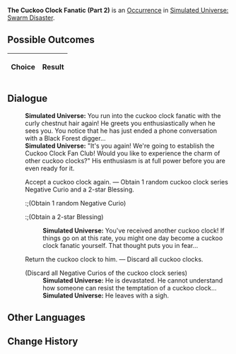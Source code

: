 {{Simulated Universe Event Infobox
|title         = The Cuckoo Clock Fanatic (Part 2)
|image         = Random Event Twin.png
|type          =
|domains_su    = Occurrence
|domains_ext   = 
|domains_swarm = Occurrence
|domains_gng   = 
|requirements  =
|prev          = {{tx}}
|next          = {{tx}}
|indexRewards  =
|characters    = 
}}
'''The Cuckoo Clock Fanatic (Part 2)''' is an [[Simulated Universe/Occurrence|Occurrence]] in [[Simulated Universe: Swarm Disaster]].

==Possible Outcomes==
{| class="article-table"
!Choice
!Result

|}

<!--
==Gameplay Notes==

-->
==Dialogue==
{{Dialogue Start}}
:'''Simulated Universe:''' You run into the cuckoo clock fanatic with the curly chestnut hair again! He greets you enthusiastically when he sees you. You notice that he has just ended a phone conversation with a Black Forest digger...
:'''Simulated Universe:''' "It's you again! We're going to establish the Cuckoo Clock Fan Club! Would you like to experience the charm of other cuckoo clocks?" His enthusiasm is at full power before you are even ready for it.
:{{DIcon|Star}} Accept a cuckoo clock again. &mdash; Obtain 1 random cuckoo clock series Negative Curio and a 2-star Blessing.
::;(Obtain 1 random Negative Curio)
::;(Obtain a 2-star Blessing)
::'''Simulated Universe:''' You've received another cuckoo clock! If things go on at this rate, you might one day become a cuckoo clock fanatic yourself. That thought puts you in fear...
:{{DIcon|Star}} Return the cuckoo clock to him. &mdash; Discard all cuckoo clocks.
:;(Discard all Negative Curios of the cuckoo clock series)
::'''Simulated Universe:''' He is devastated. He cannot understand how someone can resist the temptation of a cuckoo clock...
::'''Simulated Universe:''' He leaves with a sigh.
{{Dialogue End}}

==Other Languages==
{{Other Languages
|en    = The Cuckoo Clock Fanatic (Part 2)
|zhs   = 咕咕钟狂热粉丝（其二）
|zht   = 咕咕鐘狂熱愛好者（其二）
|ja    = 鳩時計の熱狂的ファン（2）
|ko    = 뻐꾸기 시계의 광팬 (2)
|es    = El fanático del reloj de cuco II
|fr    = Collectionneur de coucous (partie 2)
|ru    = Фанат часов с кукушкой II
|th    = แฟนคลับผู้คลั่งไคล้ Cuckoo Clock (2)
|vi    = Fan Cuồng Đồng Hồ Cúc Cu 2
|de    = Der Kuckucksuhren-Fanatiker (Teil 2)
|id    = Fanatik Jam Cuckoo (2)
|pt    = O Fanático dos Relógios Cuco (Parte 2)
}}

==Change History==
{{Change History|1.0}}
